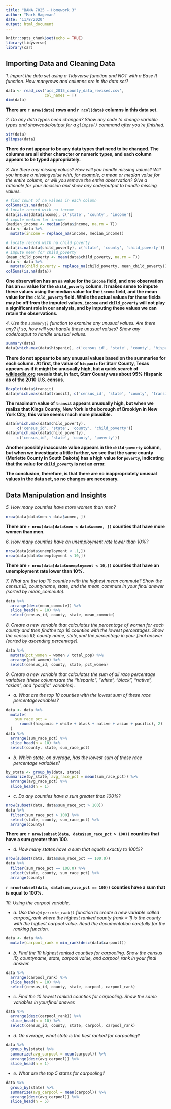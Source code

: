 ```yaml
---
title: "BANA 7025 - Homework 3"
author: "Mark Hageman"
date: "11/8/2020"
output: html_document
---
```


```r
knitr::opts_chunk$set(echo = TRUE)
library(tidyverse)
library(car)
```

## Importing Data and Cleaning Data

*1. Import the data set using a Tidyverse function and NOT with a Base R function. How manyrows and columns are in the data set?*

```r
data <- read_csv('acs_2015_county_data_revised.csv',
                 col_names = T)
dim(data)
```

**There are `r nrow(data)` rows and `r ncol(data)` columns in this data set.**

*2. Do any data types need changed? Show any code to change variable types and showcode/output for a `glimpse()` command after you’re finished.*

```r
str(data)
glimpse(data)
```

**There do not appear to be any data types that need to be changed. The columns are all either character or numeric types, and each column appears to be typed appropriately.**


*3. Are there any missing values? How will you handle missing values? Will you impute a missingvalue with, for example, a mean or median value for the entire column, or will you remove the entire observation? Give a rationale for your decision and show any code/output to handle missing values.*

```r
# find count of na values in each column
colSums(is.na(data))
# locate record with na income
data[is.na(data$income), c('state', 'county', 'income')] 
# impute median for income
(median_income <- median(data$income, na.rm = T))
data <- data %>% 
  mutate(income = replace_na(income, median_income))

# locate record with na child_poverty
data[is.na(data$child_poverty), c('state', 'county', 'child_poverty')]
# impute mean for child_poverty
(mean_child_poverty <- mean(data$child_poverty, na.rm = T))
data <- data %>% 
  mutate(child_poverty = replace_na(child_poverty, mean_child_poverty))
colSums(is.na(data))
```

**One observation has an `na` value for the `income` field, and one observation has an `na` value for the `child_poverty` column. It makes sense to impute these values using the median value for the `income` field, and the mean value for the `child_poverty` field. While the actual values for these fields may be off from the imputed values, `income` and `child_poverty` will not play a significant role in our analysis, and by imputing these values we can retain the observations.**


*4. Use the `summary()` function to examine any unusual values. Are there any? If so, how will you handle these unusual values? Show any code/output to handle unusual values.*

```r
summary(data)
data[which.max(data$hispanic), c('census_id', 'state', 'county', 'hispanic')]
```

**There do not appear to be any unusual values based on the summaries for each column. At first, the value of `hispanic` for Starr County, Texas appears as if it might be unusually high, but a quick search of [wikipedia.org](https://www.wikipedia.org/) reveals that, in fact, Starr County was about 95% Hispanic as of the 2010 U.S. census.**

```r
Boxplot(data$transit)
data[which.max(data$transit), c('census_id', 'state', 'county', 'transit')]
```

**The maximum value of `transit` appears unusually high, but when we realize that Kings County, New York is the borough of Brooklyn in New York City, this value seems much more plausible.**

```r
data[which.max(data$child_poverty), 
     c('census_id', 'state', 'county', 'child_poverty')]
data[which.max(data$child_poverty), 
     c('census_id', 'state', 'county', 'poverty')]
```

**Another possibly inaccurate value appears in the `child-poverty` column, but when we investigate a little further, we see that the same county (Merlette County in South Dakota) has a high value for `poverty`, indicating that the value for `child_poverty` is not an error.**

**The conclusion, therefore, is that there are no inappropriately unusual values in the data set, so no changes are necessary.**

## Data Manipulation and Insights

*5. How many counties have more women than men?*

```r
nrow(data[data$men < data$women, ])
```

**There are `r nrow(data[data$men < data$women, ])` counties that have more women than men.**

*6. How many counties have an unemployment rate lower than 10%?*

```r
nrow(data[data$unemployment < .1,])
nrow(data[data$unemployment < 10,])
```

**There are `r nrow(data[data$unemployment < 10,])` counties that have an unemployment rate lower than 10%.**

*7. What are the top 10 counties with the highest mean commute? Show the census ID, countyname, state, and the mean_commute in your final answer (sorted by mean_commute).*

```r
data %>% 
  arrange(desc(mean_commute)) %>% 
  slice_head(n = 10) %>%
  select(census_id, county, state, mean_commute)
```

*8. Create a new variable that calculates the percentage of women for each county and then findthe top 10 counties with the lowest percentages. Show the census ID, county name, state,and the percentage in your final answer (sorted by ascending percentage).*

```r
data %>% 
  mutate(pct_women = women / total_pop) %>% 
  arrange(pct_women) %>% 
  select(census_id, county, state, pct_women)
```


*9. Create a new variable that calculates the sum of all race percentage variables (these columnsare the “hispanic”, “white”, “black”, “native”, “asian”, and “pacific” variables).*

* *a. What are the top 10 counties with the lowest sum of these race percentagevariables?*

```r
data <- data %>% 
  mutate(
    sum_race_pct = 
      round((hispanic + white + black + native + asian + pacific), 2)
  ) 
data %>% 
  arrange(sum_race_pct) %>% 
  slice_head(n = 10) %>% 
  select(county, state, sum_race_pct)
```

* *b. Which state, on average, has the lowest sum of these race percentage variables?*

```r
by_state <- group_by(data, state)
summarize(by_state, avg_race_pct = mean(sum_race_pct)) %>% 
  arrange(avg_race_pct) %>% 
  slice_head(n = 1)
```


* *c. Do any counties have a sum greater than 100%?*

```r
nrow(subset(data, data$sum_race_pct > 100))
data %>% 
  filter(sum_race_pct > 100) %>% 
  select(state, county, sum_race_pct) %>% 
  arrange(county)
```

**There are `r nrow(subset(data, data$sum_race_pct > 100))` counties that have a sum greater than 100.**

* *d. How many states have a sum that equals exactly to 100%?*

```r
nrow(subset(data, data$sum_race_pct == 100.0))
data %>% 
  filter(sum_race_pct == 100.0) %>% 
  select(state, county, sum_race_pct) %>% 
  arrange(county)
```

**`r nrow(subset(data, data$sum_race_pct == 100))` counties have a sum that is equal to 100%.**

*10. Using the carpool variable,*

* *a. Use the `dplyr::min_rank()` function to create a new variable called carpool_rank where the highest ranked county (rank = 1) is the county with the highest carpool value. Read the documentation carefully for the ranking function.*

```r
data <- data %>% 
  mutate(carpool_rank = min_rank(desc(data$carpool))) 
```


* *b. Find the 10 highest ranked counties for carpooling. Show the census ID, countyname, state, carpool value, and carpool_rank in your final answer.*

```r
data %>% 
  arrange(carpool_rank) %>% 
  slice_head(n = 10) %>% 
  select(census_id, county, state, carpool, carpool_rank)
```


* *c. Find the 10 lowest ranked counties for carpooling. Show the same variables in yourfinal answer.*

```r
data %>% 
  arrange(desc(carpool_rank)) %>% 
  slice_head(n = 10) %>% 
  select(census_id, county, state, carpool, carpool_rank)
```


* *d. On average, what state is the best ranked for carpooling?*

```r
data %>% 
  group_by(state) %>% 
  summarize(avg_carpool = mean(carpool)) %>% 
  arrange(desc(avg_carpool)) %>% 
  slice_head(n = 1)
```


* *e. What are the top 5 states for carpooling?*

```r
data %>% 
  group_by(state) %>% 
  summarize(avg_carpool = mean(carpool)) %>% 
  arrange(desc(avg_carpool)) %>% 
  slice_head(n = 5)
```


